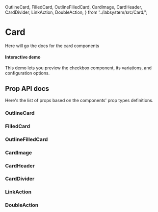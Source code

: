 
  OutlineCard,
  FilledCard,
  OutlineFilledCard,
  CardImage,
  CardHeader,
  CardDivider,
  LinkAction,
  DoubleAction,
} from '../labsystem/src/Card/';

<Meta title="Components/Card" component={OutlineCard} />

<div class="docs-title">
  <div>
    <h1 class="docs-title__text">Card</h1>
  </div>
</div>

<div class="docs-content">
  <p>Here will go the docs for the card components</p>

#### Interactive demo
This demo lets you preview the checkbox component, its variations, and configuration options.

<Story name="InteractiveDemo">
  <Fragment>
    <CardPlayground />
  </Fragment>
</Story>

## Prop API docs
Here's the list of props based on the components' prop types definitions.

### OutlineCard

<Props of={OutlineCard} />

### FilledCard

<Props of={FilledCard} />

### OutlineFilledCard

<Props of={OutlineFilledCard} />

### CardImage

<Props of={CardImage} />

### CardHeader

<Props of={CardHeader} />

### CardDivider

<Props of={CardDivider} />

### LinkAction

<Props of={LinkAction} />

### DoubleAction

<Props of={DoubleAction} />

</div>
